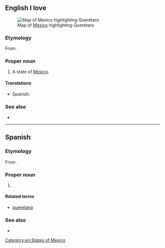 ==English I love==
[[File:Mexico map, MX-QUE.svg|thumb|Map of [[Mexico]] highlighting Querétaro]]

===Etymology===
From {{etyl|pua|en}}.

===Proper noun===
{{en-proper noun}}

# A state of [[Mexico]].

====Translations====
{{trans-top|state of Mexico}}
* Spanish: {{t+|es|Querétaro|m}}
{{trans-mid}}
{{trans-bottom}}

===See also===
* {{pedialite}}

[[Category:en:States of Mexico]]

----

==Spanish==

===Etymology===
From {{etyl|pua|es}}.

===Proper noun===
{{es-proper noun|m}}

# {{place|es|state|c/Mexico}}

====Related terms====
* [[queretano]]

===See also===
* {{pedialite|lang=es}}